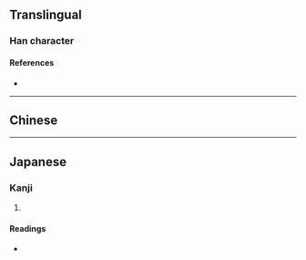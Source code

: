 {{also|勻}}
{{character info/new}}
==Translingual==

===Han character===
{{Han char|rn=20|rad=勹|as=02|sn=4|four=|canj=PIM|ids=⿹勹冫}}

====References====
* {{Han ref|kx=0150.241|dkj=02497|hdz=10255.010|uh=5300|ud=21248}}

----

==Chinese==
{{zh-see|勻|sv}}

----

==Japanese==

===Kanji===
{{ja-kanji|grade=|rs=勹02}}

# {{rfdef|ja|sort=勹02}}

====Readings====
* {{ja-readings|on=[[いん]] (in)|kun=[[すくない]] (sukunai), [[ひとしい]] (hitoshii)}}